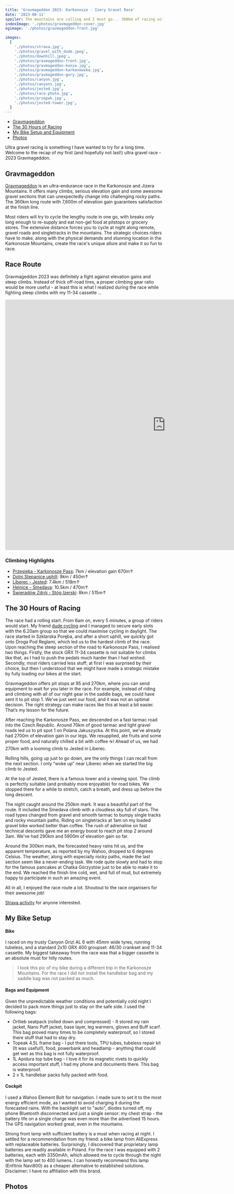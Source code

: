 ```yaml
---
title: 'Gravmageddon 2023: Karkonosze - Izery Gravel Race'
date: '2023-08-11'
spoiler: The mountains are calling and I must go... 360km of racing with 7,600m of elevation gain. Recap of the race and my bike setup.
indexImage: './photos/gravmageddon-cover.jpg'
ogimage: './photos/gravmageddon-front.jpg'

images:
  [
    './photos/strava.jpg',
    './photos/gravel_with_dude.jpeg',
    './photos/downhill.jpeg',
    './photos/gravmageddon-front.jpg',
    './photos/gravmageddon-konie.jpg',
    './photos/gravmageddon-karkonowska.jpg',
    './photos/gravmageddon-gory.jpg',
    './photos/canyon.jpg',
    './photos/canyons.jpg',
    './photos/jested.jpg',
    './photos/race-photo.jpg',
    './photos/przepak.jpg',
    './photos/jested-tower.jpg',
  ]
---
```


- [Gravmageddon](#gravmageddon)
- [The 30 Hours of Racing](#the-30-hours-of-racing)
- [My Bike Setup and Equipment](#my-bike-setup)
- [Photos](#photos)

<MakeItBigContainer>
  <ImageComponent
    image={props.frontmatter.images[3]}
    alt="Gravmageddon 2023"
  ></ImageComponent>
</MakeItBigContainer>

Ultra gravel racing is something I have wanted to try for a long time. Welcome to the recap of my first (and hopefully not last!) ultra gravel race - 2023 Gravmageddon.

## Gravmageddon

[Gravmageddon](https://gravmageddon.pl/) is an ultra-endurance race in the Karkonosze and Jizera Mountains. It offers many climbs, serious elevation gain and some awesome gravel sections that can unexpectedly change into challenging rocky paths. The 360km long route with 7,600m of elevation gain guarantees satisfaction at the finish line.

Most riders will try to cycle the lengthy route in one go, with breaks only long enough to re-supply and eat non-gel food at pitstops or grocery stores. The extensive distance forces you to cycle at night along remote, gravel roads and singletracks in the mountains. The strategic choices riders have to make, along with the physical demands and stunning location in the Karkonosze Mountains, create the race's unique allure and make it so fun to race.

## Race Route

Gravmageddon 2023 was definitely a fight against elevation gains and steep climbs. Instead of thick off-road tires, a proper climbing gear ratio would be more useful - at least this is what I realized during the race while fighting steep climbs with my 11-34 cassette ...

<MakeItBigContainer>
  <LazyIframe height="800px">
    <iframe
      src="https://www.komoot.com/tour/1239254896/embed?profile=1"
      width="1024"
      height="800"
      frameborder="0"
      scrolling="no"
      loading="lazy"
      style="margin: 0;"
    ></iframe>
  </LazyIframe>
</MakeItBigContainer>

### Climbing Highlights

- [Przesieka - Karkonosze Pass](https://www.strava.com/segments/18546073): 7km / elevation gain 670m↑
- [Dolni Stepanice uphill](https://www.strava.com/segments/8338395): 9km / 450m↑
- [Liberec - Jested](https://www.strava.com/segments/21731343): 7.4km / 518m↑
- [Hejnice - Smedava](https://www.strava.com/segments/12846205): 10.5km / 470m↑
- [Świeradów Zdrój - Stóg Izerski](https://www.strava.com/segments/15982520): 8km / 515m↑

## The 30 Hours of Racing

<MakeItBigContainer>
  <Container>
    <Column>
      <ImageComponent
        image={props.frontmatter.images[0]}
        alt="Gravmageddon 2023 Strava route."
      ></ImageComponent>
    </Column>
    <Column flex={1.505}>
      <ImageComponent
        image={props.frontmatter.images[1]}
        alt="Gravmageddon 2023."
      ></ImageComponent>
    </Column>
  </Container>
</MakeItBigContainer>

The race had a rolling start. From 6am on, every 5 minutes, a group of riders would start. My friend [dude cycling](https://www.strava.com/athletes/54393824?oq=dude) and I managed to secure early slots with the 6.20am group so that we could maximise cycling in daylight. The race started in Szklarska Poręba, and after a short uphill, we quickly got onto Droga Pod Reglami, which led us to the hardest climb of the race. Upon reaching the steep section of the road to Karkonosze Pass, I realised two things. Firstly, the stock GRX 11-34 cassette is not suitable for climbs like that, as I had to push the pedals much harder than I had wished. Secondly, most riders carried less stuff; at first I was surprised by their choice, but then I understood that we might have made a strategic mistake by fully loading our bikes at the start.

Gravmageddon offers pit stops at 95 and 270km, where you can send equipment to wait for you later in the race. For example, instead of riding and climbing with all of our night gear in the saddle bags, we could have sent it to pit stop 1. We’ve just sent our food, and it was not an optimal decision. The right strategy can make races like this at least a bit easier. That’s my lesson for the future.

<MakeItBigContainer>
  <Container>
    <Column>
      <ImageComponent
        image={props.frontmatter.images[4]}
        alt="Gravmageddon 2023 Strava route."
      ></ImageComponent>
    </Column>
    <Column flex={2.26}>
      <ImageComponent
        image={props.frontmatter.images[5]}
        alt="Gravmageddon 2023."
      ></ImageComponent>
    </Column>
  </Container>
</MakeItBigContainer>

After reaching the Karkonosze Pass, we descended on a fast tarmac road into the Czech Republic. Around 70km of good tarmac and light gravel roads led us to pit spot 1 on Polana Jakuszycka. At this point, we’ve already had 2700m of elevation gain in our legs. We resupplied, ate fruits and some proper food, and naturally chilled a bit with coffee ☕️! Ahead of us, we had 270km with a looming climb to Jested in Liberec.

Rolling hills, going up just to go down, are the only things I can recall from the next section. I only “woke up” near Liberec when we started the big climb to Jested.

<MakeItBigContainer>
  <ImageComponent
    image={props.frontmatter.images[12]}
    alt="Jested Tower"
  ></ImageComponent>
</MakeItBigContainer>

At the top of Jested, there is a famous tower and a viewing spot. The climb is perfectly suitable (and probably more enjoyable) for road bikes. We stopped there for a while to stretch, catch a breath, and dress up before the long descent.

The night caught around the 250km mark. It was a beautiful part of the route. It included the Smedava climb with a cloudless sky full of stars. The road types changed from gravel and smooth tarmac to bumpy single tracks and rocky mountain paths. Riding on singletracks at 1am on my loaded gravel bike worked better than coffee. The rush of adrenaline on fast technical descents gave me an energy boost to reach pit stop 2 around 3am. We've had 290km and 5900m of elevation gain so far.

Around the 300km mark, the forecasted heavy rains hit us, and the apparent temperature, as reported by my Wahoo, dropped to 6 degrees Celsius. The weather, along with especially rocky paths, made the last section seem like a never-ending task. We rode quite slowly and had to stop for the famous pancakes at Chatka Górzystów just to be able to make it to the end. We reached the finish line cold, wet, and full of mud, but extremely happy to participate in such an amazing event.

All in all, I enjoyed the race route a lot. Shoutout to the race organisers for their awesome job!

[Strava activity](https://www.strava.com/activities/9588319669) for anyone interested.

## My Bike Setup

#### Bike

I raced on my trusty Canyon Grizl AL 6 with 45mm wide tyres, running tubeless, and a standard 2x10 GRX 400 groupset: 46/30 crankset and 11-34 cassette. My biggest takeaway from the race was that a bigger cassette is an absolute must for hilly routes.

<MakeItBigContainer>
  <ImageComponent
    image={props.frontmatter.images[7]}
    alt=" Canyon Grizl AL 6"
  ></ImageComponent>
</MakeItBigContainer>

> I took this pic of my bike during a different trip in the Karkonosze Mountains. For the race I did not install the handlebar bag and my saddle bag was not packed as much.

#### Bags and Equipment

Given the unpredictable weather conditions and potentially cold night I decided to pack more things just to stay on the safe side. I used the following bags:

- Ortlieb seatpack (rolled down and compressed) - It stored my rain jacket, Nano Puff jacket, base layer, leg warmers, gloves and Buff scarf. This bag proved many times to be completely waterproof, so I stored there stuff that had to stay dry.
- Topeak 4.5L frame bag - I put there tools, TPU tubes, tubeless repair kit (It was useful!), food, powerbank and headlamp - anything that could get wet as this bag is not fully waterproof.
- 1L Apidura top tube bag - I love it for its magnetic rivets to quickly access important stuff, I had my phone and documents there. This bag is waterproof.
- 2 x 1L handlebar packs fully packed with food.

#### Cockpit

I used a Wahoo Element Bolt for navigation. I made sure to set it to the most energy efficient mode, as I wanted to avoid charging it during the forecasted rains. With the backlight set to "auto", diodes turned off, my phone Bluetooth disconnected and just a single sensor: my chest strap - the battery life on a single charge was even more than the advertised 15 hours. The GPS navigation worked great, even in the mountains.

Strong front lamp with sufficient battery is a must when racing at night. I settled for a recommendation from my friend: a bike lamp from AliExpress with replaceable batteries. Surprisingly, I discovered that proprietary lamp batteries are readily available in Poland. For the race I was equipped with 2 batteries, each with 3350mAh, which allowed me to cycle through the night with the lamp set to 400 lumens. I can honestly recommend this lamp (Enfitnix Navi800) as a cheaper alternative to established solutions. Disclaimer: I have no affiliation with this brand.

## Photos

<MakeItBigContainer>
  <Container>
    <Column>
      <ImageComponent
        image={props.frontmatter.images[6]}
        alt="Gravmageddon 2023 Strava route."
        isRow
      ></ImageComponent>
    </Column>
    <Column>
      <ImageComponent
        image={props.frontmatter.images[2]}
        alt="Gravmageddon 2023."
        isRow
      ></ImageComponent>
    </Column>
  </Container>
  <Container>
    <Column flex={1.7765}>
      <ImageComponent
        image={props.frontmatter.images[8]}
        alt="Gravmageddon 2023 Strava route."
        isRow
      ></ImageComponent>
    </Column>
    <Column>
      <ImageComponent
        image={props.frontmatter.images[9]}
        alt="Gravmageddon 2023."
        isRow
      ></ImageComponent>
    </Column>
  </Container>
  <Container>
    <Column>
      <ImageComponent
        image={props.frontmatter.images[11]}
        alt="Gravmageddon 2023 Strava route."
      ></ImageComponent>
    </Column>
    <Column flex={2.135}>
      <ImageComponent
        image={props.frontmatter.images[10]}
        alt="Gravmageddon 2023."
      ></ImageComponent>
    </Column>
  </Container>
</MakeItBigContainer>
